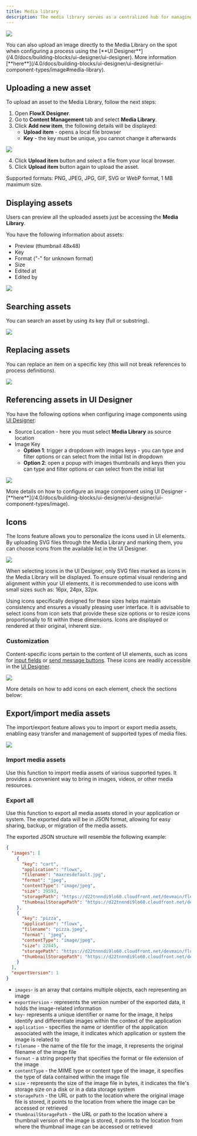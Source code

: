 ```yaml
---
title: Media library
description: The media library serves as a centralized hub for managing and organizing various types of media files, including images, GIFs, and more. It encompasses all the files that have been uploaded to the **processes**, providing a convenient location to view, organize, and upload new media files.
---
```


![](https://s3.eu-west-1.amazonaws.com/docx.flowx.ai/release-notes/media_library.gif)

<Tip>
You can also upload an image directly to the Media Library on the spot when configuring a process using the [**UI Designer**](/4.0/docs/building-blocks/ui-designer/ui-designer). More information [**here**](/4.0/docs/building-blocks/ui-designer/ui-designer/ui-component-types/image#media-library).
</Tip>

## Uploading a new asset

To upload an asset to the Media Library, follow the next steps:

1. Open **FlowX Designer**.
2. Go to **Content Management** tab and select **Media Library**.
3. Click **Add new item**, the following details will be displayed:
    * **Upload item** - opens a local file browser
    * **Key** - the key must be unique, you cannot change it afterwards

![](https://s3.eu-west-1.amazonaws.com/docx.flowx.ai/building-blocks/ui-designer/media_library_add_new.png)

4. Click **Upload item** button and select a file from your local browser.
5. Click **Upload item** button again to upload the asset.

<Info>
Supported formats: PNG, JPEG, JPG, GIF, SVG or WebP format, 1 MB maximum size.
</Info>

## Displaying assets

Users can preview all the uploaded assets just be accessing the **Media Library**.

You have the following information about assets:

* Preview (thumbnail 48x48)
* Key
* Format ("-" for unknown format)
* Size
* Edited at 
* Edited by

![](https://s3.eu-west-1.amazonaws.com/docx.flowx.ai/platform-deep-dive/media_library_preview.png)

## Searching assets

You can search an asset by using its key (full or substring).

![](https://s3.eu-west-1.amazonaws.com/docx.flowx.ai/platform-deep-dive/search_asset.png)

## Replacing assets

You can replace an item on a specific key (this will not break references to process definitions).

![](https://s3.eu-west-1.amazonaws.com/docx.flowx.ai/platform-deep-dive/replace_asset.gif)

## Referencing assets in UI Designer

You have the following options when configuring image components using [UI Designer](../../../building-blocks/ui-designer/ui-designer):

* Source Location - here you must select **Media Library** as source location 
* Image Key  
    * **Option 1**: trigger a dropdown with images keys - you can type and filter options or can select from the initial list in dropdown 
    * **Option 2**: open a popup with images thumbnails and keys then you can type and filter options or can select from the initial list

![](https://s3.eu-west-1.amazonaws.com/docx.flowx.ai/platform-deep-dive/media_library_options.png)

<Tip>
More details on how to configure an image component using UI Designer - [**here**](/4.0/docs/building-blocks/ui-designer/ui-designer/ui-component-types/image).
</Tip>

## Icons

The Icons feature allows you to personalize the icons used in UI elements. By uploading SVG files through the Media Library and marking them, you can choose icons from the available list in the UI Designer.

![](https://s3.eu-west-1.amazonaws.com/docx.flowx.ai/platform-deep-dive/icons.png)

<Info>
When selecting icons in the UI Designer, only SVG files marked as icons in the Media Library will be displayed.
</Info>

<Info>
To ensure optimal visual rendering and alignment within your UI elements, it is recommended to use icons with small sizes such as: 16px, 24px, 32px.

Using icons specifically designed for these sizes helps maintain consistency and ensures a visually pleasing user interface. It is advisable to select icons from icon sets that provide these size options or to resize icons proportionally to fit within these dimensions.
<Warning>
Icons are displayed or rendered at their original, inherent size.
</Warning>
</Info>

### Customization

Content-specific icons pertain to the content of UI elements, such as icons for [input fields](../../../building-blocks/ui-designer/ui-component-types/form-elements/input-form-field) or [send message buttons](../../../building-blocks/ui-designer/ui-component-types/buttons). These icons are readily accessible in the [UI Designer](../../../building-blocks/ui-designer/).

![](https://s3.eu-west-1.amazonaws.com/docx.flowx.ai/platform-deep-dive/icon_add_ui.gif)

More details on how to add icons on each element, check the sections below:

<CardGroup cols={1}>
<Card title="Input element" href="../../../building-blocks/ui-designer/ui-component-types/form-elements/input-form-field#input-styling" icon="file">
</Card>

<Card title="Select element" href="../../../building-blocks/ui-designer/ui-component-types/form-elements/select-form-field#icons" icon="file">
</Card>

<Card title="Buttons" href="../../../building-blocks/ui-designer/ui-component-types/buttons#icons" icon="file">
</Card>
</CardGroup>


## Export/import media assets

The import/export feature allows you to import or export media assets, enabling easy transfer and management of supported types of media files.

![](https://s3.eu-west-1.amazonaws.com/docx.flowx.ai/platform-deep-dive/media_library_export.png)

### Import media assets

Use this function to import media assets of various supported types. It provides a convenient way to bring in images, videos, or other media resources.

### Export all

Use this function to export all media assets stored in your application or system. The exported data will be in JSON format, allowing for easy sharing, backup, or migration of the media assets.

The exported JSON structure will resemble the following example:

```json
{
  "images": [
    {
      "key": "cart",
      "application": "flowx",
      "filename": "maxresdefault.jpg",
      "format": "jpeg",
      "contentType": "image/jpeg",
      "size": 39593,
      "storagePath": "https://d22tnnndi9lo60.cloudfront.net/devmain/flowx/cart/1681982352417_maxresdefault.jpg",
      "thumbnailStoragePath": "https://d22tnnndi9lo60.cloudfront.net/devmain/flowx/cart/1681982352417_thumbnail_maxresdefault.jpg"
    },
    {
      "key": "pizza",
      "application": "flowx",
      "filename": "pizza.jpeg",
      "format": "jpeg",
      "contentType": "image/jpeg",
      "size": 22845,
      "storagePath": "https://d22tnnndi9lo60.cloudfront.net/devmain/flowx/pizza/1681982352165_pizza.jpeg",
      "thumbnailStoragePath": "https://d22tnnndi9lo60.cloudfront.net/devmain/flowx/pizza/1681982352165_thumbnail_pizza.jpeg"
    }
  ],
  "exportVersion": 1
}
```

* `images`- is an array that contains multiple objects, each representing an image
* `exportVersion` - represents the version number of the exported data, it holds the image-related information
* `key`- represents a unique identifier or name for the image, it helps identify and differentiate images within the context of the application
* `application` - specifies the name or identifier of the application associated with the image, it indicates which application or system the image is related to
* `filename` - the name of the file for the image, it represents the original filename of the image file
* `format` - a string property that specifies the format or file extension of the image
* `contentType` - the MIME type or content type of the image, it specifies the type of data contained within the image file
* `size` - represents the size of the image file in bytes, it indicates the file's storage size on a disk or in a data storage system
* `storagePath` - the URL or path to the location where the original image file is stored, it points to the location from where the image can be accessed or retrieved
* `thumbnailStoragePath` - the URL or path to the location where a thumbnail version of the image is stored, it points to the location from where the thumbnail image can be accessed or retrieved
